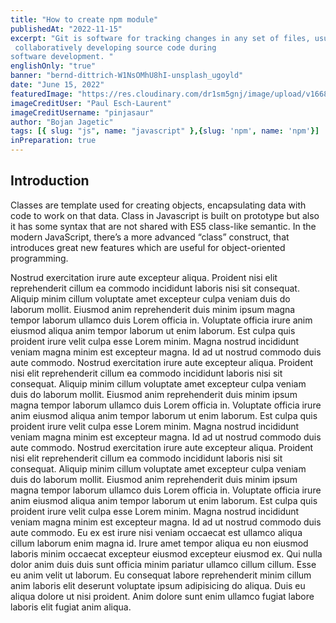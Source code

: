 ```yaml
---
title: "How to create npm module"
publishedAt: "2022-11-15"
excerpt: "Git is software for tracking changes in any set of files, usually used for coordinating work among programmers
 collaboratively developing source code during 
software development. "
englishOnly: "true"
banner: "bernd-dittrich-W1NsOMhU8hI-unsplash_ugoyld"
date: "June 15, 2022"
featuredImage: "https://res.cloudinary.com/dr1sm5gnj/image/upload/v1668725339/igutech/blogs/paul-esch-laurent-oZMUrWFHOB4-unsplash_p8uupr.jpg"
imageCreditUser: "Paul Esch-Laurent"
imageCreditUsername: "pinjasaur"
author: "Bojan Jagetic"
tags: [{ slug: "js", name: "javascript" },{slug: 'npm', name: 'npm'}]
inPreparation: true
---
```


## Introduction

Classes are template used for creating objects, encapsulating data with code to work on that data.
Class in Javascript is built on prototype but also it has some syntax that are not shared with ES5 class-like semantic.
In the modern JavaScript, there’s a more advanced “class” construct, that introduces great new features which are useful for object-oriented programming.
<NewLine/>
  

Nostrud exercitation irure aute excepteur aliqua. Proident nisi elit reprehenderit cillum ea commodo incididunt laboris nisi sit consequat. Aliquip minim cillum voluptate amet excepteur culpa veniam duis do laborum mollit.
Eiusmod anim reprehenderit duis minim ipsum magna tempor laborum ullamco duis Lorem officia in. Voluptate officia irure anim eiusmod aliqua anim tempor laborum ut enim laborum. Est culpa quis proident irure velit culpa esse Lorem minim. Magna nostrud incididunt veniam magna minim est excepteur magna. Id ad ut nostrud commodo duis aute commodo.
Nostrud exercitation irure aute excepteur aliqua. Proident nisi elit reprehenderit cillum ea commodo incididunt laboris nisi sit consequat. Aliquip minim cillum voluptate amet excepteur culpa veniam duis do laborum mollit.
Eiusmod anim reprehenderit duis minim ipsum magna tempor laborum ullamco duis Lorem officia in. Voluptate officia irure anim eiusmod aliqua anim tempor laborum ut enim laborum. Est culpa quis proident irure velit culpa esse Lorem minim. Magna nostrud incididunt veniam magna minim est excepteur magna. Id ad ut nostrud commodo duis aute commodo.
Nostrud exercitation irure aute excepteur aliqua. Proident nisi elit reprehenderit cillum ea commodo incididunt laboris nisi sit consequat. Aliquip minim cillum voluptate amet excepteur culpa veniam duis do laborum mollit.
Eiusmod anim reprehenderit duis minim ipsum magna tempor laborum ullamco duis Lorem officia in. Voluptate officia irure anim eiusmod aliqua anim tempor laborum ut enim laborum. Est culpa quis proident irure velit culpa esse Lorem minim. Magna nostrud incididunt veniam magna minim est excepteur magna. Id ad ut nostrud commodo duis aute commodo.
Eu ex est irure nisi veniam occaecat est ullamco aliqua cillum laborum enim magna id. Irure amet tempor aliqua eu non eiusmod laboris minim occaecat excepteur eiusmod excepteur eiusmod ex. Qui nulla dolor anim duis duis sunt officia minim pariatur ullamco cillum cillum. Esse eu anim velit ut laborum. Eu consequat labore reprehenderit minim cillum anim laboris elit deserunt voluptate ipsum adipisicing do aliqua. Duis eu aliqua dolore ut nisi proident. Anim dolore sunt enim ullamco fugiat labore laboris elit fugiat anim aliqua.
